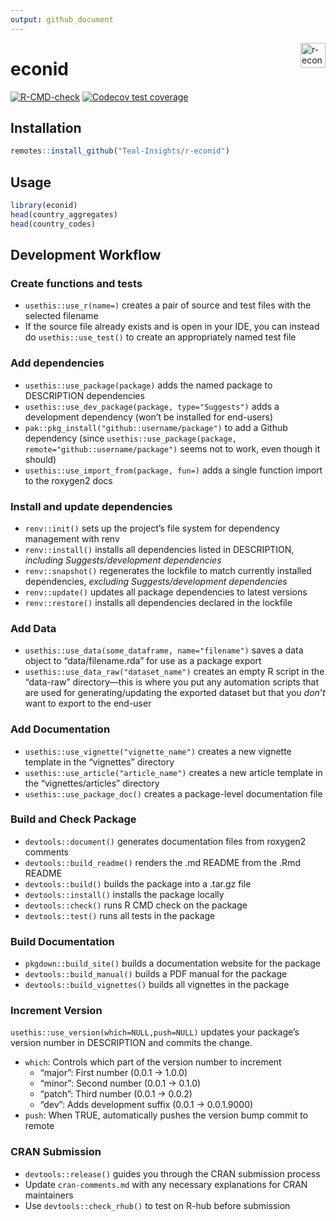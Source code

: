 ```yaml
---
output: github_document
---
```


<a href="https://teal-insights.github.io/r-econid"><img src="man/figures/logo.png" align="right" height="40" alt="r-econid website" /></a>

# econid

<!-- badges: start -->
[![R-CMD-check](https://github.com/Teal-Insights/r-econid/actions/workflows/R-CMD-check.yaml/badge.svg)](https://github.com/Teal-Insights/r-econid/actions/workflows/R-CMD-check.yaml)
[![Codecov test coverage](https://codecov.io/gh/Teal-Insights/r-econid/graph/badge.svg)](https://app.codecov.io/gh/Teal-Insights/r-econid)
<!-- badges: end -->

## Installation

```r
remotes::install_github("Teal-Insights/r-econid")
```

## Usage

```r
library(econid)
head(country_aggregates)
head(country_codes)
```

## Development Workflow

### Create functions and tests

- `usethis::use_r(name=)` creates a pair of source and test files with the selected filename
- If the source file already exists and is open in your IDE, you can instead do `usethis::use_test()` to create an appropriately named test file

### Add dependencies

- `usethis::use_package(package)` adds the named package to DESCRIPTION dependencies
- `usethis::use_dev_package(package, type="Suggests")` adds a development dependency (won’t be installed for end-users)
- `pak::pkg_install("github::username/package")` to add a Github dependency (since `usethis::use_package(package, remote="github::username/package")` seems not to work, even though it should)
- `usethis::use_import_from(package, fun=)` adds a single function import to the roxygen2 docs

### Install and update dependencies

- `renv::init()` sets up the project’s file system for dependency management with renv
- `renv::install()` installs all dependencies listed in DESCRIPTION, *including Suggests/development dependencies*
- `renv::snapshot()` regenerates the lockfile to match currently installed dependencies, *excluding Suggests/development dependencies*
- `renv::update()` updates all package dependencies to latest versions
- `renv::restore()` installs all dependencies declared in the lockfile

### Add Data

- `usethis::use_data(some_dataframe, name="filename")` saves a data object to “data/filename.rda” for use as a package export
- `usethis::use_data_raw("dataset_name")` creates an empty R script in the “data-raw” directory—this is where you put any automation scripts that are used for generating/updating the exported dataset but that you *don’t* want to export to the end-user

### Add Documentation

- `usethis::use_vignette("vignette_name")` creates a new vignette template in the "vignettes" directory
- `usethis::use_article("article_name")` creates a new article template in the "vignettes/articles" directory
- `usethis::use_package_doc()` creates a package-level documentation file

### Build and Check Package

- `devtools::document()` generates documentation files from roxygen2 comments
- `devtools::build_readme()` renders the .md README from the .Rmd README
- `devtools::build()` builds the package into a .tar.gz file
- `devtools::install()` installs the package locally
- `devtools::check()` runs R CMD check on the package
- `devtools::test()` runs all tests in the package

### Build Documentation

- `pkgdown::build_site()` builds a documentation website for the package
- `devtools::build_manual()` builds a PDF manual for the package
- `devtools::build_vignettes()` builds all vignettes in the package

### Increment Version

`usethis::use_version(which=NULL,push=NULL)` updates your package’s version number in DESCRIPTION and commits the change.

- `which`: Controls which part of the version number to increment
  - “major”: First number (0.0.1 -\> 1.0.0)
  - “minor”: Second number (0.0.1 -\> 0.1.0)
  - “patch”: Third number (0.0.1 -\> 0.0.2)
  - “dev”: Adds development suffix (0.0.1 -\> 0.0.1.9000)
- `push`: When TRUE, automatically pushes the version bump commit to remote

### CRAN Submission

- `devtools::release()` guides you through the CRAN submission process
- Update `cran-comments.md` with any necessary explanations for CRAN maintainers
- Use `devtools::check_rhub()` to test on R-hub before submission
